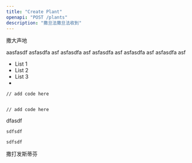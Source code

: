 ```yaml
---
title: "Create Plant"
openapi: "POST /plants"
description: "撒旦法撒旦法收到"
---
```


撒大声地

<CardGroup cols="4">
  <Card title="New Card" icon="battery-three-quarters" iconType="regular" color="#db0d0d">
    aasfasdf
  </Card>
  <Card title="New Card" icon="sparkles">
    asfasdfa asf
  </Card>
  <Card title="New Card" icon="sparkles">
    asfasdfa asf
  </Card>
  <Card title="New Card" icon="sparkles">
    asfasdfa asf
  </Card>
  <Card title="New Card" icon="sparkles">
    asfasdfa asf
  </Card>
  <Card title="New Card" icon="sparkles">
    asfasdfa asf
  </Card>
  <Card title="New Card" icon="sparkles">
    
  </Card>
  <Card title="New Card" icon="sparkles">
    
  </Card>
  <Card title="New Card" icon="sparkles">
    
  </Card>
</CardGroup>

- List 1
- List 2
- List 3
- 

  <ResponseExample>

  ``` filename
  // add code here
  ```

  
  ``` File 2
  
  ```

  </ResponseExample>

  <RequestExample>

  ``` filename
  // add code here
  ```

  </RequestExample>

<Expandable title="Content">
  
</Expandable>

<Steps>
  <Step title="New Step">
    dfasdf

    sdfsdf

    sdfsdf
  </Step>
  <Step title="New Step">
    撒打发斯蒂芬
  </Step>
</Steps>